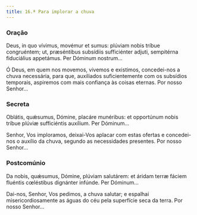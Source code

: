 ```yaml
---
title: 16.ª Para implorar a chuva
---
```


### Oração

<div class="side-by-side not-content">

Deus, in quo vívimus, movémur et sumus: plúviam nobis tríbue congruéntem; ut, præséntibus subsídiis sufficiénter adjuti, sempitérna fiduciálius appetámus. Per Dóminum nostrum...

Ó Deus, em quem nos movemos, vivemos e existimos, concedei-nos a chuva necessária, para que, auxiliados suficientemente com os subsídios temporais, aspiremos com mais confiança às coisas eternas. Por nosso Senhor...

</div>

### Secreta

<div class="side-by-side not-content">

Oblátis, quǽsumus, Dómine, placáre munéribus: et opportúnum nobis tríbue plúviæ sufficiéntis auxílium. Per Dóminum...

Senhor, Vos imploramos, deixai-Vos aplacar com estas ofertas e concedei-nos o auxílio da chuva, segundo as necessidades presentes. Por nosso Senhor...

</div>

### Postcomúnio

<div class="side-by-side not-content">

Da nobis, quǽsumus, Dómine, plúviam salutárem: et áridam terræ fáciem fluéntis cœléstibus dignánter infúnde. Per Dóminum...

Dai-nos, Senhor, Vos pedimos, a chuva salutar; e espalhai misericordiosamente as águas do céu pela superfície seca da terra. Por nosso Senhor...

</div>
